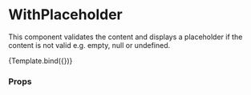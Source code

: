 

<Meta title="Components/Content/WithPlaceHolder" component={WithPlaceholder} />

# WithPlaceholder

This component validates the content and displays a placeholder if the content is not valid e.g. empty, null or undefined.


<Canvas>
  <Story
    name="Default"
    args={{
      children: 'Text',
      placeholder: '-',
    }}
    argTypes={{
      children: {
        options: ['null', 'empty', 'undefined', 'Text'],
        mapping: {
          'null': null,
          'Text': 'Joe Doe',
            'empty': '',
            'undefined': undefined,
        },
        control: { type: 'select' },
      },
        placeholder: {
            defaultValue: '-',
            options: ['Custom star placeholder', 'Custom not found placeholder' ],
            mapping: {
                'Custom star placeholder': '***',
                'Custom not found placeholder': 'not found',
            },
        },
    }}
  >
    {Template.bind({})}
  </Story>
</Canvas>

### Props

<ArgsTable story="Default" />
